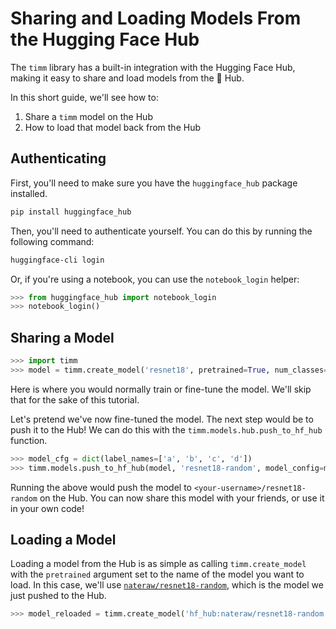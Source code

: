 # Sharing and Loading Models From the Hugging Face Hub

The `timm` library has a built-in integration with the Hugging Face Hub, making it easy to share and load models from the 🤗 Hub.

In this short guide, we'll see how to:
  1. Share a `timm` model on the Hub
  2. How to load that model back from the Hub

## Authenticating

First, you'll need to make sure you have the `huggingface_hub` package installed.

```bash
pip install huggingface_hub
```

Then, you'll need to authenticate yourself. You can do this by running the following command:

```bash
huggingface-cli login
```

Or, if you're using a notebook, you can use the `notebook_login` helper:

```py
>>> from huggingface_hub import notebook_login
>>> notebook_login()
```

## Sharing a Model

```py
>>> import timm
>>> model = timm.create_model('resnet18', pretrained=True, num_classes=4)
```

Here is where you would normally train or fine-tune the model. We'll skip that for the sake of this tutorial.

Let's pretend we've now fine-tuned the model. The next step would be to push it to the Hub! We can do this with the `timm.models.hub.push_to_hf_hub` function.

```py
>>> model_cfg = dict(label_names=['a', 'b', 'c', 'd'])
>>> timm.models.push_to_hf_hub(model, 'resnet18-random', model_config=model_cfg)
```

Running the above would push the model to `<your-username>/resnet18-random` on the Hub. You can now share this model with your friends, or use it in your own code!

## Loading a Model

Loading a model from the Hub is as simple as calling `timm.create_model` with the `pretrained` argument set to the name of the model you want to load. In this case, we'll use [`nateraw/resnet18-random`](https://huggingface.co/nateraw/resnet18-random), which is the model we just pushed to the Hub.

```py
>>> model_reloaded = timm.create_model('hf_hub:nateraw/resnet18-random', pretrained=True)
```
